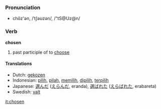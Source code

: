=== Pronunciation ===
*chōz'ən, /ˈtʃəʊzən/, /"tS@Uz@n/

=== Verb ===
'''chosen'''

# past participle of to [[choose]]

==== Translations ====
*Dutch: [[gekozen]]
*Indonesian: [[pilih]], [[pilah]], [[pilih|memilih]], [[pilih|dipilih]], [[pilih|terpilih]]
*Japanese: [[選んだ]] ([[えらんだ]], eranda),  [[選ばれた]] ([[えらばれた]], erabareta)
*Swedish: [[valt]]

[[it:chosen]]